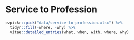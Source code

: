 # Service to Profession

```r
ezpickr::pick("data/service-to-profession.xlsx") %>%
  tidyr::fill(-where, -why) %>%
  vitae::detailed_entries(what, when, with, where, why)
```
